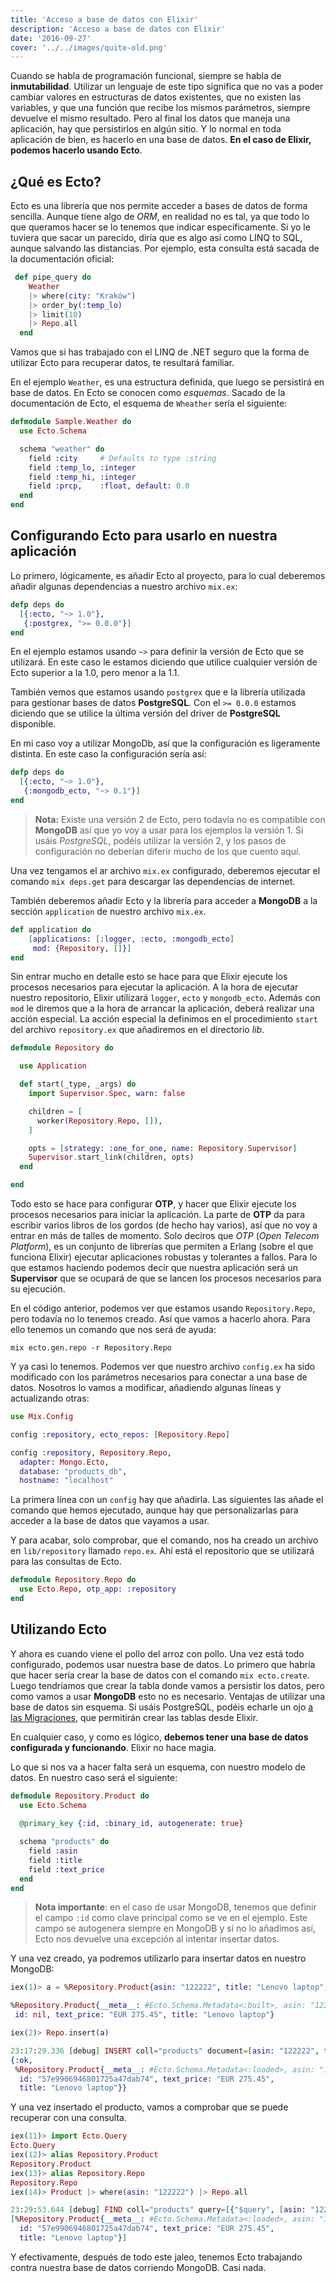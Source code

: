 ```yaml
---
title: 'Acceso a base de datos con Elixir'
description: 'Acceso a base de datos con Elixir'
date: '2016-09-27'
cover: '../../images/quite-old.png'
---
```


Cuando se habla de programación funcional, siempre se habla de **inmutabilidad**. Utilizar un lenguaje de este tipo significa que no vas a poder cambiar valores en estructuras de datos existentes, que no existen las variables, y que una función que recibe los mismos parámetros, siempre devuelve el mismo resultado. Pero al final los datos que maneja una aplicación, hay que persistirlos en algún sitio. Y lo normal en toda aplicación de bien, es hacerlo en una base de datos. **En el caso de Elixir, podemos hacerlo usando Ecto**.

## ¿Qué es Ecto?

Ecto es una librería que nos permite acceder a bases de datos de forma sencilla. Aunque tiene algo de *ORM*, en realidad no es tal, ya que todo lo que queramos hacer se lo tenemos que indicar especificamente. Si yo le tuviera que sacar un parecido, diría que es algo así como LINQ to SQL, aunque salvando las distancias. Por ejemplo, esta consulta está sacada de la documentación oficial:

``` elixir
 def pipe_query do
    Weather
    |> where(city: "Kraków")
    |> order_by(:temp_lo)
    |> limit(10)
    |> Repo.all
  end
```

Vamos que si has trabajado con el LINQ de .NET seguro que la forma de utilizar Ecto para recuperar datos, te resultará familiar.

En el ejemplo `Weather`, es una estructura definida, que luego se persistirá en base de datos. En Ecto se conocen como *esquemas*. Sacado de la documentación de Ecto, el esquema de `Wheather` sería el siguiente:

``` elixir
defmodule Sample.Weather do
  use Ecto.Schema

  schema "weather" do
    field :city     # Defaults to type :string
    field :temp_lo, :integer
    field :temp_hi, :integer
    field :prcp,    :float, default: 0.0
  end
end
```

## Configurando Ecto para usarlo en nuestra aplicación

Lo primero, lógicamente, es añadir Ecto al proyecto, para lo cual deberemos añadir algunas dependencias a nuestro archivo `mix.ex`:

``` elixir
defp deps do
  [{:ecto, "~> 1.0"},
   {:postgrex, ">= 0.0.0"}]
end
```

En el ejemplo estamos usando `~>` para definir la versión de Ecto que se utilizará. En este caso le estamos diciendo que utilice cualquier versión de Ecto superior a la 1.0, pero menor a la 1.1. 

También vemos que estamos usando `postgrex` que e la librería utilizada para gestionar bases de datos **PostgreSQL**. Con el `>= 0.0.0` estamos diciendo que se utilice la última versión del driver de **PostgreSQL** disponible.

En mi caso voy a utilizar MongoDb, así que la configuración es ligeramente distinta. En este caso la configuración sería así:

``` elixir
defp deps do
  [{:ecto, "~> 1.0"},
   {:mongodb_ecto, "~> 0.1"}]
end
```

> **Nota:** Existe una versión 2 de Ecto, pero todavía no es compatible con **MongoDB** así que yo voy a usar para los ejemplos la versión 1. Si usáis *PostgreSQL*, podéis utilizar la versión 2, y los pasos de configuración no deberían diferir mucho de los que cuento aquí. 

Una vez  tengamos el ar archivo `mix.ex` configurado, deberemos ejecutar el comando `mix deps.get` para descargar las dependencias de internet.

También deberemos añadir Ecto y la librería para acceder a **MongoDB** a la sección `application` de nuestro archivo `mix.ex`.

``` elixir
def application do
    [applications: [:logger, :ecto, :mongodb_ecto]
     mod: {Repository, []}]
end
```

Sin entrar mucho en detalle esto se hace para que Elixir ejecute los procesos necesarios para ejecutar la aplicación. A la hora de ejecutar nuestro repositorio, Elixir utilizará `logger`, `ecto` y `mongodb_ecto`. Además con `mod` le diremos que a la hora de arrancar la aplicación, deberá realizar una acción especial. La acción especial la definimos en el procedimiento `start` del archivo `repository.ex` que añadiremos en el directorio *lib*.

``` elixir
defmodule Repository do

  use Application

  def start(_type, _args) do
    import Supervisor.Spec, warn: false

    children = [
      worker(Repository.Repo, []),
    ]

    opts = [strategy: :one_for_one, name: Repository.Supervisor]
    Supervisor.start_link(children, opts)
  end

end

```

Todo esto se hace para configurar **OTP**, y hacer que Elixir ejecute los procesos necesarios para iniciar la aplicación. La parte de **OTP** da para escribir varios libros de los gordos (de hecho hay varios), así que no voy a entrar en más de talles de momento. Solo deciros que *OTP* (*Open Telecom Platform*), es un conjunto de librerías que permiten a Erlang (sobre el que funciona Elixir) ejecutar aplicaciones robustas y tolerantes a fallos. Para lo que estamos haciendo podemos decir que nuestra aplicación será un **Supervisor** que se ocupará de que se lancen los procesos necesarios para su ejecución.

En el código anterior, podemos ver que estamos usando `Repository.Repo`, pero todavía no lo tenemos creado. Así que vamos a hacerlo ahora. Para ello tenemos un comando que nos será de ayuda:

``` 
mix ecto.gen.repo -r Repository.Repo
```
Y ya casi lo tenemos. Podemos ver que nuestro archivo `config.ex` ha sido modificado con los parámetros necesarios para conectar a una base de datos. Nosotros lo vamos a modificar, añadiendo algunas líneas y actualizando otras:

``` elixir
use Mix.Config

config :repository, ecto_repos: [Repository.Repo]

config :repository, Repository.Repo,
  adapter: Mongo.Ecto,
  database: "products_db",
  hostname: "localhost"
```

La primera línea con un `config` hay que añadirla. Las siguientes las añade el comando que hemos ejecutado, aunque hay que personalizarlas para acceder a la base de datos que vayamos a usar.

Y para acabar, solo comprobar, que el comando, nos ha creado un archivo en `lib/repository` llamado `repo.ex`. Ahí está el repositorio que se utilizará para las consultas de Ecto.

``` elixir
defmodule Repository.Repo do
  use Ecto.Repo, otp_app: :repository
end
```

## Utilizando Ecto

Y ahora es cuando viene el pollo del arroz con pollo. Una vez está todo configurado, podemos usar nuestra base de datos. Lo primero que habría que hacer sería crear la base de datos con el comando `mix ecto.create`. Luego tendríamos que crear la tabla donde vamos a persistir los datos, pero como vamos a usar **MongoDB** esto no es necesario. Ventajas de utilizar una base de datos sin esquema. Si usáis PostgreSQL, podéis echarle un ojo [a las Migraciones](https://hexdocs.pm/ecto/Ecto.Migration.html), que  permitirán crear las tablas desde Elixir.

En cualquier caso, y como es lógico, **debemos tener una base de datos configurada y funcionando**. Elixir no hace magia. 

Lo que si nos va a hacer falta será un esquema, con nuestro modelo de datos. En nuestro caso será el siguiente:

``` elixir
defmodule Repository.Product do
  use Ecto.Schema
  
  @primary_key {:id, :binary_id, autogenerate: true}

  schema "products" do
    field :asin 
    field :title
    field :text_price
  end
end
```

> **Nota importante**: en el caso de usar MongoDB, tenemos que definir el campo `:id` como clave principal como se ve en el ejemplo. Este campo se autogenera siempre en MongoDB y si no lo añadimos así, Ecto nos devuelve una excepción al intentar insertar datos.


Y una vez creado, ya podremos utilizarlo para insertar datos en nuestro MongoDB:

``` elixir
iex(1)> a = %Repository.Product{asin: "122222", title: "Lenovo laptop", text_price: "EUR 275.45"}

%Repository.Product{__meta__: #Ecto.Schema.Metadata<:built>, asin: "122222",
 id: nil, text_price: "EUR 275.45", title: "Lenovo laptop"}

iex(2)> Repo.insert(a)

23:17:29.336 [debug] INSERT coll="products" document=[asin: "122222", text_price: "EUR 275.45", title: "Lenovo laptop"] [] OK query=68.9ms
{:ok,
 %Repository.Product{__meta__: #Ecto.Schema.Metadata<:loaded>, asin: "122222",
  id: "57e9906946801725a47dab74", text_price: "EUR 275.45",
  title: "Lenovo laptop"}}
```

Y una vez insertado el producto, vamos a comprobar que se puede recuperar con una consulta.

``` elixir
iex(11)> import Ecto.Query
Ecto.Query
iex(12)> alias Repository.Product                                         
Repository.Product
iex(13)> alias Repository.Repo                                  
Repository.Repo
iex(14)> Product |> where(asin: "122222") |> Repo.all           

23:29:53.644 [debug] FIND coll="products" query=[{"$query", [asin: "122222"]}, {"$orderby", %{}}] projection=%{_id: true, asin: true, text_price: true, title: true} [] OK query=0.9ms
[%Repository.Product{__meta__: #Ecto.Schema.Metadata<:loaded>, asin: "122222",
  id: "57e9906946801725a47dab74", text_price: "EUR 275.45",
  title: "Lenovo laptop"}]
```

Y efectivamente, después de todo este jaleo, tenemos Ecto trabajando contra nuestra base de datos corriendo MongoDB. Casi nada.